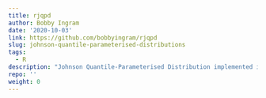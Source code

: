 ```yaml
---
title: rjqpd
author: Bobby Ingram
date: '2020-10-03'
link: https://github.com/bobbyingram/rjqpd
slug: johnson-quantile-parameterised-distributions
tags:
  - R
description: "Johnson Quantile-Parameterised Distribution implemented in R"
repo: ''
weight: 0
---
```

